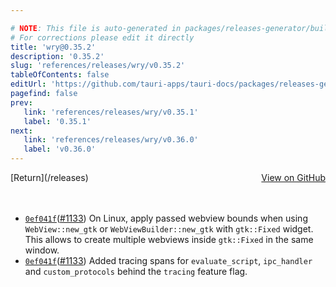 ```yaml
---

# NOTE: This file is auto-generated in packages/releases-generator/build.ts
# For corrections please edit it directly
title: 'wry@0.35.2'
description: '0.35.2'
slug: 'references/releases/wry/v0.35.2'
tableOfContents: false
editUrl: 'https://github.com/tauri-apps/tauri-docs/packages/releases-generator/build.ts'
pagefind: false
prev:
   link: 'references/releases/wry/v0.35.1'
   label: '0.35.1'
next:
   link: 'references/releases/wry/v0.36.0'
   label: 'v0.36.0'
---
```


<div style="margin-bottom:3rem; display: flex; justify-content: space-between; align-items: center"><span>[Return](/releases)</span><span><a href="https://github.com/tauri-apps/wry/releases/tag/wry-v0.35.2">View on GitHub</a></span></div>

- [`0ef041f`](https://github.com/tauri-apps/wry/commit/0ef041ffece143dcb5059ad43596c63b18a62928)([#1133](https://github.com/tauri-apps/wry/pull/1133)) On Linux, apply passed webview bounds when using `WebView::new_gtk` or `WebViewBuilder::new_gtk` with `gtk::Fixed` widget. This allows to create multiple webviews inside `gtk::Fixed` in the same window.
- [`0ef041f`](https://github.com/tauri-apps/wry/commit/0ef041ffece143dcb5059ad43596c63b18a62928)([#1133](https://github.com/tauri-apps/wry/pull/1133)) Added tracing spans for `evaluate_script`, `ipc_handler` and `custom_protocols` behind the `tracing` feature flag.

